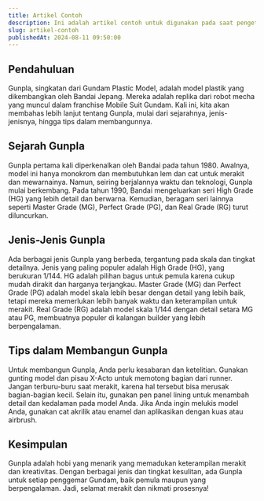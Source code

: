 ```yaml
---
title: Artikel Contoh
description: Ini adalah artikel contoh untuk digunakan pada saat pengetesan di dalam siklus pengembangan dari situs ini
slug: artikel-contoh
publishedAt: 2024-08-11 09:50:00
---
```


## Pendahuluan

Gunpla, singkatan dari Gundam Plastic Model, adalah model plastik yang dikembangkan oleh Bandai Jepang. Mereka adalah replika dari robot mecha yang muncul dalam franchise Mobile Suit Gundam. Kali ini, kita akan membahas lebih lanjut tentang Gunpla, mulai dari sejarahnya, jenis-jenisnya, hingga tips dalam membangunnya.

## Sejarah Gunpla

Gunpla pertama kali diperkenalkan oleh Bandai pada tahun 1980. Awalnya, model ini hanya monokrom dan membutuhkan lem dan cat untuk merakit dan mewarnainya. Namun, seiring berjalannya waktu dan teknologi, Gunpla mulai berkembang. Pada tahun 1990, Bandai mengeluarkan seri High Grade (HG) yang lebih detail dan berwarna. Kemudian, beragam seri lainnya seperti Master Grade (MG), Perfect Grade (PG), dan Real Grade (RG) turut diluncurkan.

## Jenis-Jenis Gunpla

Ada berbagai jenis Gunpla yang berbeda, tergantung pada skala dan tingkat detailnya. Jenis yang paling populer adalah High Grade (HG), yang berukuran 1/144. HG adalah pilihan bagus untuk pemula karena cukup mudah dirakit dan harganya terjangkau. Master Grade (MG) dan Perfect Grade (PG) adalah model skala lebih besar dengan detail yang lebih baik, tetapi mereka memerlukan lebih banyak waktu dan keterampilan untuk merakit. Real Grade (RG) adalah model skala 1/144 dengan detail setara MG atau PG, membuatnya populer di kalangan builder yang lebih berpengalaman.

## Tips dalam Membangun Gunpla

Untuk membangun Gunpla, Anda perlu kesabaran dan ketelitian. Gunakan gunting model dan pisau X-Acto untuk memotong bagian dari runner. Jangan terburu-buru saat merakit, karena hal tersebut bisa merusak bagian-bagian kecil. Selain itu, gunakan pen panel lining untuk menambah detail dan kedalaman pada model Anda. Jika Anda ingin melukis model Anda, gunakan cat akrilik atau enamel dan aplikasikan dengan kuas atau airbrush.

## Kesimpulan

Gunpla adalah hobi yang menarik yang memadukan keterampilan merakit dan kreativitas. Dengan berbagai jenis dan tingkat kesulitan, ada Gunpla untuk setiap penggemar Gundam, baik pemula maupun yang berpengalaman. Jadi, selamat merakit dan nikmati prosesnya!
